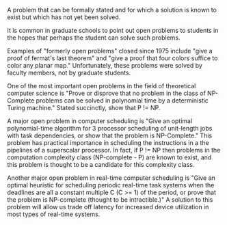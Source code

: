 {{cleanup}}
A problem that can be formally stated and for which a solution is known to exist but which has not yet been solved.

It is common in graduate schools to point out open problems to students in the hopes that perhaps the student can solve such problems.

Examples of "formerly open problems" closed since 1975 include "give a proof of fermat's last theorem" and "give a proof that four colors suffice to color any planar map."  Unfortunately, these problems were solved by faculty members, not by graduate students.

One of the most important open problems in the field of theoretical computer science is "Prove or disprove that no problem in the class of NP-Complete problems can be solved in polynomial time by a deterministic Turing machine."  Stated succinctly, show that P != NP.

A major open problem in computer scheduling is "Give an optimal polynomial-time algorithm for 3 processor scheduling of unit-length jobs with task dependencies, or show that the problem is NP-Complete."  This problem has practical importance in scheduling the instructions in a the pipelines of a superscalar processor.  In fact, if P != NP then problems in the computation complexity class (NP-complete - P) are known to exist, and this problem is thought to be a candidate for this complexity class.

Another major open problem in real-time computer scheduling is "Give an optimal heuristic for scheduling periodic real-time task systems when the deadlines are all a constant multiple C (C >= 1) of the period, or prove that the problem is NP-complete (thought to be intractible.)"  A solution to this problem will allow us trade off latency for increased device utilization in most types of real-time systems.